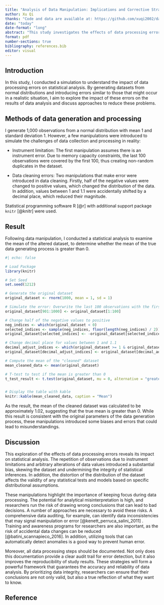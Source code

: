```yaml
---
title: "Analysis of Data Manipulation: Implications and Corrective Strategies"
author: Xu Qi
thanks: "Code and data are available at: https://github.com/xuqi2002/data-manipulation. Feedback given by Yichen Shi is available at: https://github.com/xuqi2002/data-manipulation/issues/1"
date: "today"
date-format: "long" 
abstract: "This study investigates the effects of data processing errors, including instrument limitations and data manipulations on statistical analysis. By introducing such errors into a dataset generated from a normal distribution, I demonstrate how these errors can bias the mean and skew findings. The results of the study emphasize the importance of keeping vigilance and adopting a structured approach in data processing to prevent analytical inaccuracies and to maintain the validity of statistical conclusions."
format: pdf
number-sections: true
bibliography: references.bib
editor: visual
---
```


## Introduction

In this study, I conducted a simulation to understand the impact of data processing errors on statistical analysis. By generating datasets from normal distributions and introducing errors similar to those that might occur in a realistic situation, I aim to explore the impact of these errors on the results of data analysis and discuss approaches to reduce these problems.

## Methods of data generation and processing

I generate 1,000 observations from a normal distribution with mean 1 and standard deviation 1. However, a few manipulations were introduced to simulate the challenges of data collection and processing in reality:

-   Instrument limitation: The first manipulation assumes there is an instrument error. Due to memory capacity constraints, the last 100 observations were covered by the first 100, thus creating non-random duplicates in the dataset.

-   Data cleaning errors: Two manipulations that make error were introduced in data cleaning. Firstly, half of the negative values were changed to positive values, which changed the distribution of the data. In addition, values between 1 and 1.1 were accidentally shifted by a decimal place, which reduced their magnitude.

Statistical programming software R [@r]  with additional support package `knitr` [@knitr] were used. 

## Result

Following data manipulation, I conducted a statistical analysis to examine the mean of the altered dataset, to determine whether the mean of the true data generating process is greater than 0.

```r
#| echo: false

# Load Package
library(knitr)

# Set Seed
set.seed(1212) 

# Generate the original dataset
original_dataset <- rnorm(1000, mean = 1, sd = 1)

# Simulate the error: Overwrite the last 100 observations with the first 100
original_dataset[901:1000] <- original_dataset[1:100]

# Change half of the negative values to positive
neg_indices <- which(original_dataset < 0)
selected_indices <- sample(neg_indices, floor(length(neg_indices) / 2))
original_dataset[selected_indices] <- -original_dataset[selected_indices]

# Change decimal place for values between 1 and 1.1
decimal_adjust_indices <- which(original_dataset >= 1 & original_dataset <= 1.1)
original_dataset[decimal_adjust_indices] <- original_dataset[decimal_adjust_indices] / 10

# Compute the mean of the "cleaned" dataset
mean_cleaned_data <- mean(original_dataset)

# T-test to test if the mean is greater than 0
t_test_result <- t.test(original_dataset, mu = 0, alternative = "greater")


# Display the table with kable
knitr::kable(mean_cleaned_data, caption = "Mean")
```

As the result, the mean of the cleaned dataset was calculated to be approximately 1.02, suggesting that the true mean is greater than 0. While this result is consistent with the original parameters of the data generation process, these manipulations introduced some biases and errors that could lead to misunderstandings.

## Discussion

This exploration of the effects of data processing errors reveals its impact on statistical analysis. The repetition of observations due to instrument limitations and arbitrary alterations of data values introduced a substantial bias, skewing the dataset and undermining the integrity of statistical inferences. In addition, the distortion of the distribution of the dataset affects the validity of any statistical tests and models based on specific distributional assumptions.

These manipulations highlight the importance of keeping focus during data processing. The potential for analytical misinterpretation is high, and researchers run the risk of drawing wrong conclusions that can lead to bad decisions. A number of approaches are necessary to avoid these risks. A comprehensive data auditing, for example, can identify data inconsistencies that may signal manipulation or error [@kenett_perruca_salini_2011] . Training and awareness programs for researchers are also important, as the risk of accidental data changes can be reduced [@batini_scannapieco_2016]. In addition, utilizing tools that can automatically detect anomalies is a good way to prevent human error.

Moreover, all data processing steps should be documented. Not only does this documentation provide a clear audit trail for error detection, but it also improves the reproducibility of study results. These strategies will form a powerful framework that guarantees the accuracy and reliability of data analysis. By prioritizing data integrity, researchers can ensure that their conclusions are not only valid, but also a true reflection of what they want to know.

## Reference
